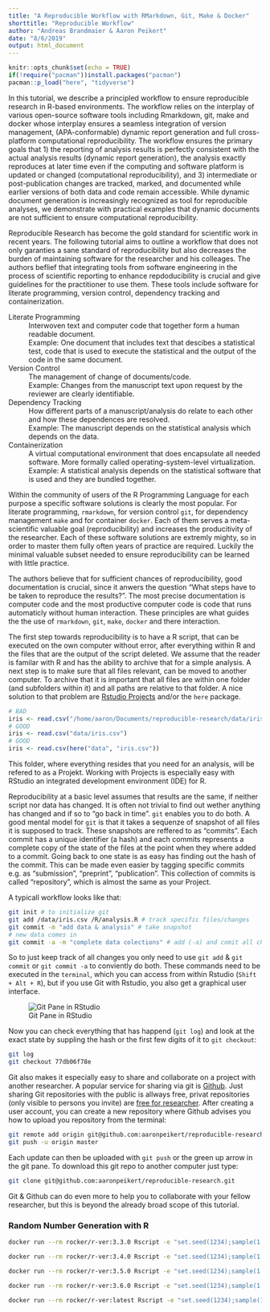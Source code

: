 ```yaml
---
title: "A Reproducible Workflow with RMarkdown, Git, Make & Docker"
shorttitle: "Reproducible Workflow"
author: "Andreas Brandmaier & Aaron Peikert"
date: "8/6/2019"
output: html_document
---
```


```r
knitr::opts_chunk$set(echo = TRUE)
if(!require("pacman"))install.packages("pacman")
pacman::p_load("here", "tidyverse")
```

In this tutorial, we describe a principled workflow to ensure reproducible research in R-based environments. The workflow relies on the interplay of various open-source software tools including Rmarkdown, git, make and docker whose interplay ensures a seamless integration of version management, (APA-conformable) dynamic report generation and full cross-platform computational reproducibility. The workflow ensures the primary goals that 1) the reporting of analysis results is perfectly consistent with the actual analysis results (dynamic report generation), the analysis exactly reproduces at later time even if the computing and software platform is updated or changed (computational reproducibility), and 3) intermediate or post-publication changes are tracked, marked, and documented while earlier versions of both data and code remain accessible. While dynamic document generation is increasingly recognized as tool for reproducible analyses, we demonstrate with practical examples that dynamic documents are not sufficient to ensure computational reproducibility.

Reproducible Research has become the gold standard for scientific work in recent years. The following tutorial aims to outline a workflow that does not only garanties a sane standard of reproducibility but also decreases the burden of maintaining software for the researcher and his colleages. The authors beflief that integrating tools from software engineering in the process of scientific reporting to enhance repdoducibility is crucial and give guidelines for the practitioner to use them. These tools include software for literate programming, version control, dependency tracking and containerization.

Literate Programming
: Interwoven text and computer code that together form a human readable document.
: Example: One document that includes text that descibes a statistical test, code that is used to execute the statistical and the output of the code in the same document.

Version Control
: The management of change of documents/code.
: Example: Changes from the manuscript text upon request by the reviewer are clearly identifiable. 

Dependency Tracking
: How different parts of a manuscript/analysis do relate to each other and how these dependences are resolved.
: Example: The manuscript depends on the statistical analysis which depends on the data.

Containerization
: A virtual computational environment that does encapsulate all needed software. More formally called operating-system-level virtualization.
: Example: A statistical analysis depends on the statistical software that is used and they are bundled together.

Within the community of users of the R Programming Language for each purpose a specific software solutions is clearly the most popular. For literate programming, `rmarkdown`, for version control `git`, for dependency management `make` and for container `docker`. Each of them serves a meta-scientific valuable goal (reproducibility) and increases the producitivity of the researcher. Each of these software solutions are extremly mighty, so in order to master them fully often years of practice are required. Luckily the minimal valuable subset needed to ensure reproducibility can be learned with little practice.

The authors believe that for sufficient chances of reproducibility, good documentation is crucial, since it anwers the question "What steps have to be taken to reproduce the results?". The most precise documentation is computer code and the most productive computer code is code that runs automaticly without human interaction. These principles are what guides the the use of `rmarkdown`, `git`, `make`, `docker` and there interaction.

The first step towards reproducibility is to have a R script, that can be executed on the own computer without error, after everything within R and the files that are the output of the script deleted. We assume that the reader is familar with R and has the ability to archive that for a simple analysis. A next step is to make sure that all files relevant, can be moved to another computer. To archive that it is important that all files are within one folder (and subfolders within it) and all paths are relative to that folder. A nice solution to that problem are [Rstudio Projects](https://r4ds.had.co.nz/workflow-projects.html) and/or the `here` package.

```r
# BAD
iris <- read.csv("/home/aaron/Documents/reproducible-research/data/iris.csv")
# GOOD
iris <- read.csv("data/iris.csv")
# GOOD
iris <- read.csv(here("data", "iris.csv"))
```

This folder, where everything resides that you need for an analysis, will be refered to as a Projekt. Working with Projects is especially easy with RStudio an integrated development environment (IDE) for R.

Reproducibility at a basic level assumes that results are the same, if neither script nor data has changed. It is often not trivial to find out wether anything has changed and if so to "go back in time". `git` enables you to do both. A good mental model for `git` is that it takes a sequenze of snapshot of all files it is supposed to track. These snapshots are reffered to as "commits". Each commit has a unique identifier (a hash) and each commits represents a complete copy of the state of the files at the point when they where added to a commit. Going back to one state is as easy has finding out the hash of the commit. This can be made even easier by tagging specific commits e.g. as "submission", "preprint", "publication". This collection of commits is called "repository", which is almost the same as your Project.

A typicall workflow looks like that:

```bash
git init # to initialize git
git add /data/iris.csv /R/analysis.R # track specific files/changes
git commit -m "add data & analysis" # take snapshot
# new data comes in
git commit -a -m "complete data colections" # add (-a) and comit all changes
```

So to just keep track of all changes you only need to use `git add` & `git commit` or `git commit -a` to conviently do both. These commands need to be executed in the `terminal`, which you can access from within Rstudio (`Shift + Alt + R`), but if you use Git with Rstudio, you also get a graphical user interface.

![Git Pane in RStudio](Images/git-pane.png)

Now you can check everything that has happend (`git log`) and look at the exact state by suppling the hash or the first few digits of it to `git checkout`:

```bash
git log
git checkout 77db06f78e
```

Git also makes it especially easy to share and collaborate on a project with another researcher. A popular service for sharing via git is [Github](https://github.com). Just sharing Git repositories with the public is allways free, privat repositories (only visible to persons you invite) are [free for researcher](https://help.github.com/en/articles/applying-for-an-educator-or-researcher-discount). After creating a user account, you can create a new repository where Github advises you how to upload you repository from the terminal:

```bash
git remote add origin git@github.com:aaronpeikert/reproducible-research.git
git push -u origin master
```

Each update can then be uploaded with `git push` or the green up arrow in the git pane. To download this git repo to another computer just type:

```bash
git clone git@github.com:aaronpeikert/reproducible-research.git
```

Git & Github can do even more to help you to collaborate with your fellow researcher, but this is beyond the already broad scope of this tutorial.

### Random Number Generation with R

```bash
docker run --rm rocker/r-ver:3.3.0 Rscript -e "set.seed(1234);sample(1:10, 5)"
```

```bash
docker run --rm rocker/r-ver:3.4.0 Rscript -e "set.seed(1234);sample(1:10, 5)"
```

```bash
docker run --rm rocker/r-ver:3.5.0 Rscript -e "set.seed(1234);sample(1:10, 5)"
```

```bash
docker run --rm rocker/r-ver:3.6.0 Rscript -e "set.seed(1234);sample(1:10, 5)"
```

```bash
docker run --rm rocker/r-ver:latest Rscript -e "set.seed(1234);sample(1:10, 5)"
```
